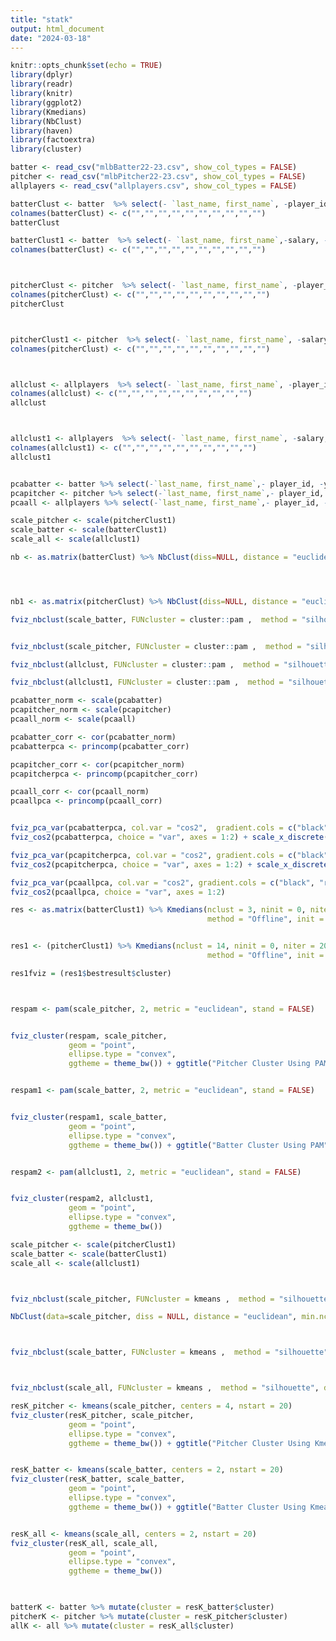 ```yaml
---
title: "statk"
output: html_document
date: "2024-03-18"
---
```


```r
knitr::opts_chunk$set(echo = TRUE)
library(dplyr)
library(readr)
library(knitr)
library(ggplot2)
library(Kmedians)
library(NbClust)
library(haven)
library(factoextra)
library(cluster)
```


```r
batter <- read_csv("mlbBatter22-23.csv", show_col_types = FALSE)
pitcher <- read_csv("mlbPitcher22-23.csv", show_col_types = FALSE)
allplayers <- read_csv("allplayers.csv", show_col_types = FALSE)

batterClust <- batter  %>% select(- `last_name, first_name`, -player_id, -year) 
colnames(batterClust) <- c("","","","","","","","","","")
batterClust

batterClust1 <- batter  %>% select(- `last_name, first_name`,-salary, -player_id, -year) 
colnames(batterClust) <- c("","","","","","","","","","")



pitcherClust <- pitcher  %>% select(- `last_name, first_name`, -player_id, -year) 
colnames(pitcherClust) <- c("","","","","","","","","","")
pitcherClust



pitcherClust1 <- pitcher  %>% select(- `last_name, first_name`, -salary,  -player_id, -year) 
colnames(pitcherClust) <- c("","","","","","","","","","")



allclust <- allplayers  %>% select(- `last_name, first_name`, -player_id, -year) 
colnames(allclust) <- c("","","","","","","","","","")
allclust



allclust1 <- allplayers  %>% select(- `last_name, first_name`, -salary,  -player_id, -year) 
colnames(allclust1) <- c("","","","","","","","","","")
allclust1


pcabatter <- batter %>% select(-`last_name, first_name`,- player_id, -year, -salary)
pcapitcher <- pitcher %>% select(-`last_name, first_name`,- player_id, -year, -salary)
pcaall <- allplayers %>% select(-`last_name, first_name`,- player_id, -year, -salary)


```

```r
scale_pitcher <- scale(pitcherClust1)
scale_batter <- scale(batterClust1)
scale_all <- scale(allclust1)
```




```r
nb <- as.matrix(batterClust) %>% NbClust(diss=NULL, distance = "euclidean", min.nc = 2, max.nc=15, method = "centroid", index = "silhouette", alphaBeale = 0.1)




nb1 <- as.matrix(pitcherClust) %>% NbClust(diss=NULL, distance = "euclidean", min.nc = 2, max.nc=15, method = "centroid", index = "silhouette", alphaBeale = 0.1)

fviz_nbclust(scale_batter, FUNcluster = cluster::pam ,  method = "silhouette", diss = NULL, k.max=15) + ggtitle("Optimal Number of Clusters for Batters Using PAM")


fviz_nbclust(scale_pitcher, FUNcluster = cluster::pam ,  method = "silhouette", diss = NULL, k.max=15) + ggtitle("Optimal Number of Clusters for Pitchers Using PAM")

fviz_nbclust(allclust, FUNcluster = cluster::pam ,  method = "silhouette", diss = NULL, k.max=15) 

fviz_nbclust(allclust1, FUNcluster = cluster::pam ,  method = "silhouette", diss = NULL, k.max=15)
```
```r
pcabatter_norm <- scale(pcabatter)
pcapitcher_norm <- scale(pcapitcher)
pcaall_norm <- scale(pcaall)

pcabatter_corr <- cor(pcabatter_norm)
pcabatterpca <- princomp(pcabatter_corr)

pcapitcher_corr <- cor(pcapitcher_norm)
pcapitcherpca <- princomp(pcapitcher_corr)

pcaall_corr <- cor(pcaall_norm)
pcaallpca <- princomp(pcaall_corr)


fviz_pca_var(pcabatterpca, col.var = "cos2",  gradient.cols = c("black", "red", "blue"), repel = TRUE)
fviz_cos2(pcabatterpca, choice = "var", axes = 1:2) + scale_x_discrete(label = c("Single", "Batting Avg","XLSO", "XBA", "XSLG",  "Home Run", "Hit", "On Base + SLG", "OBP", "SLG%", "Exit Velocity Avg", "XOBP", "Strikeout", "Launch Angle Avg", "Walk","Double", "AB", "Triple", "Player Age")) + ggtitle("Cos2 Of Variables Assigned to Dimension 1 and 2 (Batters)")

fviz_pca_var(pcapitcherpca, col.var = "cos2", gradient.cols = c("black", "red", "blue"), repel = TRUE)
fviz_cos2(pcapitcherpca, choice = "var", axes = 1:2) + scale_x_discrete(label = c("XWOBA", "Strikeout", "WOBA", "Batting Avg", "XBA", "On Base + SLG", "P/IP", "XLSG", "OBP", "XOBP", "K %", "SLG %", "AB", "PA", "XLSO", "Single", "Hit", "P/Game", "BB %", "Double", "Barrel Batted Rate", "Exit Velocity Avg", "Launch Angle Avg", "Sweet Spot %", "Home Run", "Triple", "Player Age", "Walk")) + ggtitle("Cos2 Of Variables Assigned to Dimension 1 and 2 (Pitchers)")

fviz_pca_var(pcaallpca, col.var = "cos2", gradient.cols = c("black", "red", "blue"), repel = TRUE)
fviz_cos2(pcaallpca, choice = "var", axes = 1:2)


```




```r
res <- as.matrix(batterClust1) %>% Kmedians(nclust = 3, ninit = 0, niter = 20, 
                                            method = "Offline", init = TRUE, par = TRUE)


res1 <- (pitcherClust1) %>% Kmedians(nclust = 14, ninit = 0, niter = 20, 
                                            method = "Offline", init = TRUE, par = FALSE)

res1fviz = (res1$bestresult$cluster)



respam <- pam(scale_pitcher, 2, metric = "euclidean", stand = FALSE)


fviz_cluster(respam, scale_pitcher, 
             geom = "point",
             ellipse.type = "convex", 
             ggtheme = theme_bw()) + ggtitle("Pitcher Cluster Using PAM") + xlab("Dimension 1 (37.8%)") + ylab("Dimension 2 (21%)")


respam1 <- pam(scale_batter, 2, metric = "euclidean", stand = FALSE)


fviz_cluster(respam1, scale_batter, 
             geom = "point",
             ellipse.type = "convex", 
             ggtheme = theme_bw()) + ggtitle("Batter Cluster Using PAM")+ xlab("Dimension 1(39.2%)") + ylab("Dimension 2 (20.6%)")


respam2 <- pam(allclust1, 2, metric = "euclidean", stand = FALSE)


fviz_cluster(respam2, allclust1, 
             geom = "point",
             ellipse.type = "convex", 
             ggtheme = theme_bw())

```

```r
scale_pitcher <- scale(pitcherClust1)
scale_batter <- scale(batterClust1)
scale_all <- scale(allclust1)



fviz_nbclust(scale_pitcher, FUNcluster = kmeans ,  method = "silhouette", diss = NULL, k.max=15, print.summary = TRUE) + ggtitle("Optimal Number of Clusters for Pitchers Using Kmeans")

NbClust(data=scale_pitcher, diss = NULL, distance = "euclidean", min.nc=2, max.nc=15, method = "kmeans", index = "beale")



fviz_nbclust(scale_batter, FUNcluster = kmeans ,  method = "silhouette", diss = NULL, k.max=15) + ggtitle("Optimal Number of Clusters for Batters Using Kmeans")



fviz_nbclust(scale_all, FUNcluster = kmeans ,  method = "silhouette", diss = NULL, k.max=15)


```







```r






resK_pitcher <- kmeans(scale_pitcher, centers = 4, nstart = 20)
fviz_cluster(resK_pitcher, scale_pitcher, 
             geom = "point",
             ellipse.type = "convex", 
             ggtheme = theme_bw()) + ggtitle("Pitcher Cluster Using Kmeans")+ xlab("Dimension 1 (37.8%)") + ylab("Dimension 2 (21%)")


resK_batter <- kmeans(scale_batter, centers = 2, nstart = 20)
fviz_cluster(resK_batter, scale_batter, 
             geom = "point",
             ellipse.type = "convex", 
             ggtheme = theme_bw()) + ggtitle("Batter Cluster Using Kmeans")+ xlab("Dimension 1 (39.2%)") + ylab("Dimension 2 (20.6%)")


resK_all <- kmeans(scale_all, centers = 2, nstart = 20)
fviz_cluster(resK_all, scale_all, 
             geom = "point",
             ellipse.type = "convex", 
             ggtheme = theme_bw())

 


```

```r
batterK <- batter %>% mutate(cluster = resK_batter$cluster)
pitcherK <- pitcher %>% mutate(cluster = resK_pitcher$cluster)
allK <- all %>% mutate(cluster = resK_all$cluster)
```





